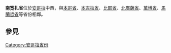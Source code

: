 {{noteTA
|T=zh-hans:南宽扎省; zh-hant:南廣薩省;
|1=zh-hans:南宽扎省; zh-hant:南廣薩省;
}}

{{Infomation of Subdivisions|
Map=Image:Angola Provinces Cuanza Sul 250px.png|
MapSize=150px|
Nation=安哥拉|
enNation=Angola|
Lang=[[葡萄牙語|葡語]]|
oName={{lang|pt|Cuanza Sul}}|
Lv=省|
Capital=[[孫貝|孫貝]]|
tArea=55,660|
tPop=1,881,873 (2014)|
ISOcode=AO-CUS|
}}
'''南宽扎省'''位於[[安哥拉|安哥拉]]中西，與[[本哥省|本哥省]]、[[本吉拉省|本吉拉省]]、[[比耶省|比耶省]]、[[北廣薩省|北廣薩省]]、[[萬博省|萬博省]]、[[馬蘭哲省|馬蘭哲省]]等省份相鄰。
== 參見 ==
{{Portal|安哥拉|Flag of Angola.svg}}

{{Provinces of Angola}}

{{Municipalities of Angola}}
{{coord|display=title}}
{{Angola-geo-stub}}

[[Category:安哥拉省份|Category:安哥拉省份]]